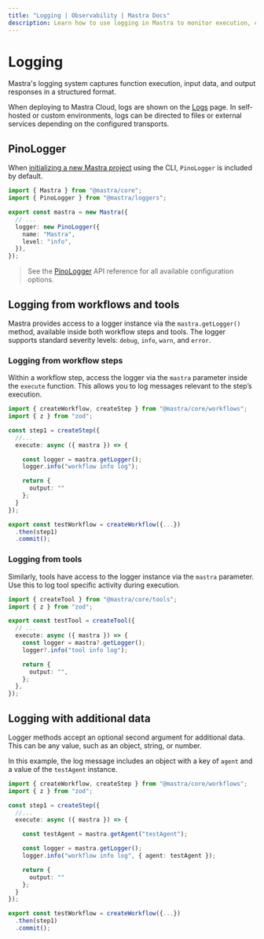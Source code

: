```yaml
---
title: "Logging | Observability | Mastra Docs"
description: Learn how to use logging in Mastra to monitor execution, capture application behavior, and improve the accuracy of AI applications.
---
```


# Logging

Mastra's logging system captures function execution, input data, and output responses in a structured format.

When deploying to Mastra Cloud, logs are shown on the [Logs](../mastra-cloud/observability) page. In self-hosted or custom environments, logs can be directed to files or external services depending on the configured transports.

## PinoLogger

When [initializing a new Mastra project](../getting-started/installation) using the CLI, `PinoLogger` is included by default.

```typescript title="src/mastra/index.ts" showLineNumbers copy
import { Mastra } from "@mastra/core";
import { PinoLogger } from "@mastra/loggers";

export const mastra = new Mastra({
  // ...
  logger: new PinoLogger({
    name: "Mastra",
    level: "info",
  }),
});
```

> See the [PinoLogger](/reference/observability/logging/pino-logger) API reference for all available configuration options.

## Logging from workflows and tools

Mastra provides access to a logger instance via the `mastra.getLogger()` method, available inside both workflow steps and tools. The logger supports standard severity levels: `debug`, `info`, `warn`, and `error`.

### Logging from workflow steps

Within a workflow step, access the logger via the `mastra` parameter inside the `execute` function. This allows you to log messages relevant to the step’s execution.

```typescript {8-9} title="src/mastra/workflows/test-workflow.ts" showLineNumbers copy
import { createWorkflow, createStep } from "@mastra/core/workflows";
import { z } from "zod";

const step1 = createStep({
  //...
  execute: async ({ mastra }) => {

    const logger = mastra.getLogger();
    logger.info("workflow info log");

    return {
      output: ""
    };
  }
});

export const testWorkflow = createWorkflow({...})
  .then(step1)
  .commit();
```

### Logging from tools

Similarly, tools have access to the logger instance via the `mastra` parameter. Use this to log tool specific activity during execution.

```typescript {8-9} title="src/mastra/tools/test-tool.ts" showLineNumbers copy
import { createTool } from "@mastra/core/tools";
import { z } from "zod";

export const testTool = createTool({
  // ...
  execute: async ({ mastra }) => {
    const logger = mastra?.getLogger();
    logger?.info("tool info log");

    return {
      output: "",
    };
  },
});
```

## Logging with additional data

Logger methods accept an optional second argument for additional data. This can be any value, such as an object, string, or number.

In this example, the log message includes an object with a key of `agent` and a value of the `testAgent` instance.

```typescript {11} title="src/mastra/workflows/test-workflow.ts" showLineNumbers copy
import { createWorkflow, createStep } from "@mastra/core/workflows";
import { z } from "zod";

const step1 = createStep({
  //...
  execute: async ({ mastra }) => {

    const testAgent = mastra.getAgent("testAgent");

    const logger = mastra.getLogger();
    logger.info("workflow info log", { agent: testAgent });

    return {
      output: ""
    };
  }
});

export const testWorkflow = createWorkflow({...})
  .then(step1)
  .commit();
```
